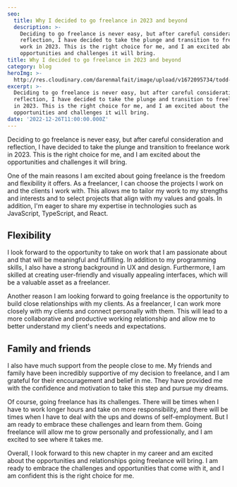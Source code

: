 ```yaml
---
seo:
  title: Why I decided to go freelance in 2023 and beyond
  description: >-
    Deciding to go freelance is never easy, but after careful consideration and
    reflection, I have decided to take the plunge and transition to freelance
    work in 2023. This is the right choice for me, and I am excited about the
    opportunities and challenges it will bring.
title: Why I decided to go freelance in 2023 and beyond
category: blog
heroImg: >-
  http://res.cloudinary.com/darenmalfait/image/upload/v1672095734/todd-steitle-ExnAdmi-Asc-unsplash_u0vo4a.jpg
excerpt: >-
  Deciding to go freelance is never easy, but after careful consideration and
  reflection, I have decided to take the plunge and transition to freelance work
  in 2023. This is the right choice for me, and I am excited about the
  opportunities and challenges it will bring.
date: '2022-12-26T11:00:00.000Z'
---
```


Deciding to go freelance is never easy, but after careful consideration and
reflection, I have decided to take the plunge and transition to freelance work
in 2023. This is the right choice for me, and I am excited about the
opportunities and challenges it will bring.

One of the main reasons I am excited about going freelance is the freedom and
flexibility it offers. As a freelancer, I can choose the projects I work on and
the clients I work with. This allows me to tailor my work to my strengths and
interests and to select projects that align with my values and goals. In
addition, I'm eager to share my expertise in technologies such as JavaScript,
TypeScript, and React.

## Flexibility

I look forward to the opportunity to take on work that I am passionate about and
that will be meaningful and fulfilling. In addition to my programming skills, I
also have a strong background in UX and design. Furthermore, I am skilled at
creating user-friendly and visually appealing interfaces, which will be a
valuable asset as a freelancer.

Another reason I am looking forward to going freelance is the opportunity to
build close relationships with my clients. As a freelancer, I can work more
closely with my clients and connect personally with them. This will lead to a
more collaborative and productive working relationship and allow me to better understand my client's needs and expectations.

## Family and friends

I also have much support from the people close to me. My friends and family have
been incredibly supportive of my decision to freelance, and I am grateful for
their encouragement and belief in me. They have provided me with the confidence
and motivation to take this step and pursue my dreams.

Of course, going freelance has its challenges. There will be times when I have
to work longer hours and take on more responsibility, and there will be times
when I have to deal with the ups and downs of self-employment. But I am ready to
embrace these challenges and learn from them. Going freelance will allow me to
grow personally and professionally, and I am excited to see where it takes me.

Overall, I look forward to this new chapter in my career and am excited about
the opportunities and relationships going freelance will bring. I am ready to
embrace the challenges and opportunities that come with it, and I am confident
this is the right choice for me.

